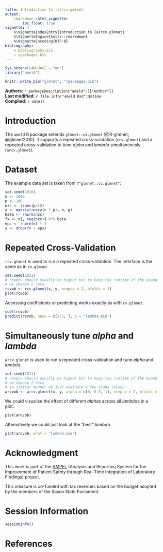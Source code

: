 ```yaml
---
title: Introduction to (a)rcv.gmlnet
output:
    rmarkdown::html_vignette:
        toc_float: true
vignette: >
    %\VignetteIndexEntry{Introduction to (a)rcv.glmnet}
    %\VignetteEngine{knitr::rmarkdown}
    %\VignetteEncoding{UTF-8}
bibliography:
    - bibliography.bib
    - rpackages.bib
---
```


```r
Sys.setenv(LANGUAGE = "en")
library("ameld")

knitr::write_bib("glmnet", "rpackages.bib")
```

**Authors**: `r packageDescription("ameld")[["Author"]] `<br />
**Last modified:** `r file.info("ameld.Rmd")$mtime`<br />
**Compiled**: `r date()`

# Introduction

The `ameld` R package extends `glmnet::cv.glmnet` [@R-glmnet; @glmnet2010].
It supports a repeated cross-validation (`rcv.glmnet`) and
a repeated cross-validation to tune *alpha* and *lambda* simultaneously
(`arcv.glmnet`).

# Dataset

The example data set is taken from `?"glmnet::cv.glmnet"`:

```r
set.seed(1010)
n <- 1000
p <- 100
nzc <- trunc(p/10)
x <- matrix(rnorm(n * p), n, p)
beta <- rnorm(nzc)
fx <- x[, seq(nzc)] %*% beta
eps <- rnorm(n) * 5
y <- drop(fx + eps)
```

# Repeated Cross-Validation

`rcv.glmnet` is used to run a repeated cross-validation.
The interface is the same as in `cv.glmnet`.

```r
set.seed(1011)
# nrepcv should usually be higher but to keep the runtime of the example low
# we choose 2 here
rcvob <- rcv.glmnet(x, y, nrepcv = 2, nfolds = 3)
plot(rcvob)
```

Accessing coefficients or predicting works exactly as with `cv.glmnet`:
```r
coef(rcvob)
predict(rcvob, newx = x[1:5, ], s = "lambda.min")
```

# Simultaneously tune *alpha* and *lambda*

`arcv.glmnet` is used to run a repeated cross-validation and tune *alpha* and
*lambda*.

```r
set.seed(1011)
# nrepcv should usually be higher but to keep the runtime of the example low
# we choose 2 here
# in similar manner we just evaluate a few alpha values
arcvob <- arcv.glmnet(x, y, alpha = c(0, 0.5, 1), nrepcv = 2, nfolds = 3)
```

We could visualise the effect of different *alpha*s across all *lambda*s in
a plot.

```r
plot(arcvob)
```

Alternatively we could just look at the "best" *lambda*.

```r
plot(arcvob, what = "lambda.1se")
```

# Acknowledgment

This work is part of the [AMPEL](https://ampel.care/en/)
(Analysis and Reporting System for the Improvement of Patient Safety through
Real-Time Integration of Laboratory Findings) project.

This measure is co-funded with tax revenues based on the budget adopted by
the members of the Saxon State Parliament.

# Session Information

```r
sessionInfo()
```

# References
